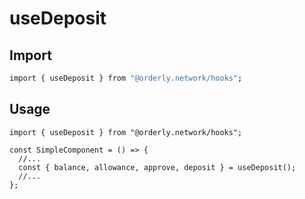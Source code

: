 
<Meta of={DepositStories} />

# useDeposit

## Import

```bash
import { useDeposit } from "@orderly.network/hooks";
```

## Usage

```tsx
import { useDeposit } from "@orderly.network/hooks";

const SimpleComponent = () => {
  //...
  const { balance, allowance, approve, deposit } = useDeposit();
  //...
};
```

<Canvas of={DepositStories.Default} />
